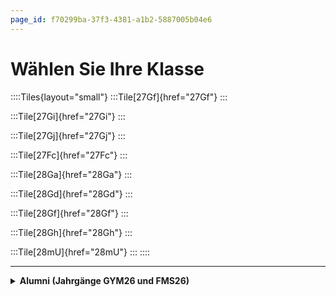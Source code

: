 ```yaml
---
page_id: f70299ba-37f3-4381-a1b2-5887005b04e6
---
```

# Wählen Sie Ihre Klasse

::::Tiles{layout="small"}
:::Tile[27Gf]{href="27Gf"}
:::

:::Tile[27Gi]{href="27Gi"}
:::

:::Tile[27Gj]{href="27Gj"}
:::

:::Tile[27Fc]{href="27Fc"}
:::

:::Tile[28Ga]{href="28Ga"}
:::

:::Tile[28Gd]{href="28Gd"}
:::

:::Tile[28Gf]{href="28Gf"}
:::

:::Tile[28Gh]{href="28Gh"}
:::

:::Tile[28mU]{href="28mU"}
:::
::::

---

<details>
  <summary><b>Alumni (Jahrgänge GYM26 und FMS26)</b></summary>
  ::::Tiles{layout="small"}
  :::Tile[26b]{href="gym2"}
  :::

  :::Tile[26d]{href="gym2"}
  :::

  :::Tile[26f]{href="gym2"}
  :::

  :::Tile[26Fb]{href="fms1"}
  :::
  ::::
</details>
